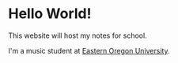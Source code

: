 = Hello World! =

This website will host my notes for school. 

I'm a music student at [[https://www.eou.edu/music/Eastern|Eastern Oregon University]]. 

